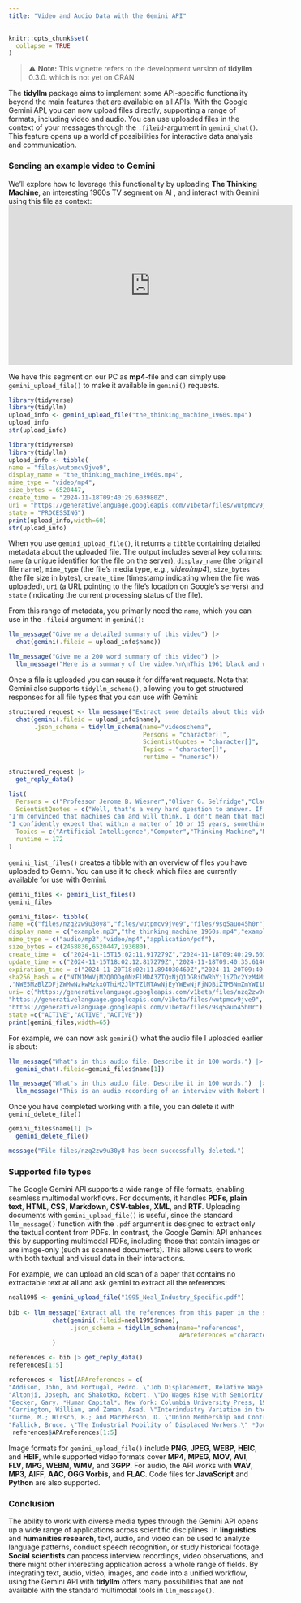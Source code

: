 ```yaml
---
title: "Video and Audio Data with the Gemini API"
---
```


```r
knitr::opts_chunk$set(
  collapse = TRUE
)
```
> ⚠️ **Note:**  This vignette refers to the development version of **tidyllm** 0.3.0. which is not yet on CRAN

The **tidyllm** package aims to implement some API-specific functionality beyond the main features that are available on all APIs. With the Google Gemini API, you can now upload files directly, supporting a range of formats, including video and audio. You can use uploaded files in the context of your messages through the `.fileid`-argument in `gemini_chat()`. This feature opens up a world of possibilities for interactive data analysis and communication.  

### Sending an example video to Gemini
We’ll explore how to leverage this functionality by uploading **The Thinking Machine**, an interesting 1960s TV segment on AI , and interact with Gemini using this file as context:
<div style="text-align: center;">
<iframe width="560" height="315" 
        src="https://www.youtube.com/embed/aygSMgK3BEM" 
        frameborder="0" 
        allow="accelerometer; autoplay; clipboard-write; encrypted-media; gyroscope; picture-in-picture" 
        allowfullscreen>
</iframe>
</div>

We have this segment on our PC as **mp4**-file and can simply use `gemini_upload_file()` to make it available in `gemini()` requests. 

```r
library(tidyverse)
library(tidyllm)
upload_info <- gemini_upload_file("the_thinking_machine_1960s.mp4")
upload_info
str(upload_info)
```
```r
library(tidyverse)
library(tidyllm)
upload_info <- tibble(
name = "files/wutpmcv9jve9",
display_name = "the_thinking_machine_1960s.mp4",
mime_type = "video/mp4",
size_bytes = 6520447,
create_time = "2024-11-18T09:40:29.603980Z",
uri = "https://generativelanguage.googleapis.com/v1beta/files/wutpmcv9jve9",
state = "PROCESSING")
print(upload_info,width=60)
str(upload_info)
```
When you use `gemini_upload_file()`, it returns a `tibble` containing detailed metadata about the uploaded file. The output includes several key columns: `name` (a unique identifier for the file on the server), `display_name` (the original file name), `mime_type` (the file's media type, e.g., *video/mp4*), `size_bytes` (the file size in bytes), `create_time` (timestamp indicating when the file was uploaded), `uri` (a URL pointing to the file's location on Google’s servers)  and `state` (indicating the current processing status of the file). 

From this range of metadata, you primarily need the `name`, which you can use in the `.fileid` argument in `gemini()`:
```r
llm_message("Give me a detailed summary of this video") |>
  chat(gemini(.fileid = upload_info$name)) 
```
```r
llm_message("Give me a 200 word summary of this video") |>
  llm_message("Here is a summary of the video.\n\nThis 1961 black and white Paramount News clip explores the burgeoning field of artificial intelligence. The host interviews Professor Jerome B. Wiesner, director of MIT's Research Laboratory of Electronics. Wiesner discusses the capabilities of computers, noting that while their abilities were previously limited, he suspects they'll be able to \"think\" within a few years.  The segment shows a computer playing checkers against a human opponent.  Other experts, including Oliver Selfridge and Claude Shannon, offer their perspectives on whether machines can truly think and the potential implications for the future, particularly in language translation.  One expert predicts that within 10–15 years, machines will be performing tasks previously considered the realm of human intelligence.  The film ends by showing a computer that translates Russian to English.  Despite this success, one expert notes that computers will not replace translators of poetry and novels.",.role="assistant")
```
Once a file is uploaded you can reuse it for different requests. Note that Gemini also supports `tidyllm_schema()`, allowing you to get structured responses for all file types that you can use with Gemini:
```r
structured_request <- llm_message("Extract some details about this video") |>
  chat(gemini(.fileid = upload_info$name),
       .json_schema = tidyllm_schema(name="videoschema",
                                     Persons = "character[]",
                                     ScientistQuotes = "character[]",
                                     Topics = "character[]",
                                     runtime = "numeric"))

structured_request |>
  get_reply_data()
```
```r
list(
  Persons = c("Professor Jerome B. Wiesner","Oliver G. Selfridge","Claude Shannon"),             
  ScientistQuotes = c("Well, that's a very hard question to answer. If you'd asked me that question just a few years ago I'd have said it was very far fetched. And today I just have to admit I don't really know. I suspect that if you'd come back in four or five years I'll say sure they really do think.",                                                                                                                                              
"I'm convinced that machines can and will think. I don't mean that machines will behave like men. I don't think for a very long time we're going to have a difficult problem distinguishing a man from a robot. And I don't think my daughter will ever marry a computer. But I think the computers will be doing the things that men do when we say they're thinking. I am convinced that machines can and will think in our lifetime.",
"I confidently expect that within a matter of 10 or 15 years, something will emerge from the laboratories which is not too far from the robot of science fiction fame"),
  Topics = c("Artificial Intelligence","Computer","Thinking Machine","Machine Translation","Russian to English Translation","Cold War"),                      
  runtime = 172
)
```
`gemini_list_files()` creates a tibble with an overview of files you have uploaded to Gemni. You can use it to check which files are currently available for use with Gemini.

```r
gemini_files <- gemini_list_files()
gemini_files
```
```r
gemini_files<- tibble(
name =c("files/nzq2zw9u30y8","files/wutpmcv9jve9","files/9sq5auo45h0r"),
display_name = c("example.mp3","the_thinking_machine_1960s.mp4","example_aktivrente.pdf"),        
mime_type = c("audio/mp3","video/mp4","application/pdf"),
size_bytes = c(2458836,6520447,193680),
create_time =  c("2024-11-15T15:02:11.917279Z","2024-11-18T09:40:29.603980Z","2024-11-17T13:06:10.706085Z"),
update_time = c("2024-11-15T18:02:12.817279Z","2024-11-18T09:40:35.614029Z","2024-11-17T13:06:10.706085Z"),
expiration_time = c("2024-11-20T18:02:11.894030469Z","2024-11-20T09:40:29.592398554Z","2024-11-19T13:06:10.689448949Z"),
sha256_hash = c("NTM1MWVjM2Q0ODg0NzFlMDA3ZTQxNjQ1OGRiOWRhYjliZDc2YzM4MzZjYTdjOTNiMWZjYTUyODVjYWQ1NzM3Nw==","YWFjMWE2NWI0Y2IyZmZkNjFkMzFlOTQ1NWU1M2UwNGJiOGE1Y2M3NjY3ZWMwYzZhMTQ0NDZkMmJhZDMwZGM3Zg=="
,"NWE5MzBlZDFjZWMwNzkwMzkxOThiM2JlMTZlMTAwNjEyYWEwNjFjNDBiZTM5NmZmYWI1MTE0ZDExNGM1YzhkNg=="),
uri= c("https://generativelanguage.googleapis.com/v1beta/files/nzq2zw9u30y8",
"https://generativelanguage.googleapis.com/v1beta/files/wutpmcv9jve9",
"https://generativelanguage.googleapis.com/v1beta/files/9sq5auo45h0r"),
state =c("ACTIVE","ACTIVE","ACTIVE"))
print(gemini_files,width=65)
```
For example, we can now ask `gemini()` what the audio file I uploaded  earlier is about:
```r
llm_message("What's in this audio file. Describe it in 100 words.") |>
  gemini_chat(.fileid=gemini_files$name[1])
```
```r
llm_message("What's in this audio file. Describe it in 100 words.")  |>
  llm_message("This is an audio recording of an interview with Robert Bosch.  He discusses his early life, his career path from apprentice to founder of his renowned company, and his philosophy on business.  Bosch recounts his decision to become a precision mechanic, his travels to America and England, and the development of his famous magneto ignition system.  He emphasizes his principles of high-quality work, fair treatment of employees, and the importance of trust and reliability in business dealings.  The interview concludes with well wishes.",.role="assistant")
```
Once you have completed working with a file, you can delete it with `gemini_delete_file()`
```r
gemini_files$name[1] |>
  gemini_delete_file()
```
```r
message("File files/nzq2zw9u30y8 has been successfully deleted.")
```
### Supported file types
The Google Gemini API supports a wide range of file formats, enabling seamless multimodal workflows. For documents, it handles **PDFs**, **plain text**, **HTML**, **CSS**, **Markdown**, **CSV-tables**, **XML**, and **RTF**. Uploading documents with `gemini_upload_file()` is useful, since the standard `llm_message()` function with the `.pdf` argument is designed to extract only the textual content from PDFs. In contrast, the Google Gemini API enhances this by supporting multimodal PDFs, including those that contain images or are image-only (such as scanned documents). This allows users to work with both textual and visual data in their interactions.

For example, we can upload an old scan of a paper that contains no extractable text at all and ask gemini to extract all the references:

```r
neal1995 <- gemini_upload_file("1995_Neal_Industry_Specific.pdf")
            
bib <- llm_message("Extract all the references from this paper in the specified format") |>         
            chat(gemini(.fileid=neal1995$name),
                 .json_schema = tidyllm_schema(name="references",
                                               APAreferences ="character[]")
            )

references <- bib |> get_reply_data()
references[1:5]
```
```r
references <- list(APAreferences = c(
"Addison, John, and Portugal, Pedro. \"Job Displacement, Relative Wage Changes, and Duration of Unemployment.\" *Journal of Labor Economics* 7 (July 1989): 281–302." ,                                                            
"Altonji, Joseph, and Shakotko, Robert. \"Do Wages Rise with Seniority?\" *Review of Economic Studies* 54 (July 1987): 437–59.",                                                                                                   
"Becker, Gary. *Human Capital*. New York: Columbia University Press, 1975." ,                                                  "Carrington, William. \"Wage Losses for Displaced Workers: Is It Really the Firm That Matters?\" *Journal of Human Resources* 28 (Summer 1993): 435–62.",                                                                          
"Carrington, William, and Zaman, Asad. \"Interindustry Variation in the Costs of Job Displacement.\" *Journal of Labor Economics* 12 (April 1994): 243–76.",                                                                       
"Curme, M.; Hirsch, B.; and MacPherson, D. \"Union Membership and Contract Coverage in the United States.\" *Industrial and Labor Relations Review* 44 (October 1990): 5–33.",                                                     
"Fallick, Bruce. \"The Industrial Mobility of Displaced Workers.\" *Journal of Labor Economics* 11 (April 1993): 302–23.",     "Gibbons, Robert, and Katz, Lawrence. \"Layoffs and Lemons.\" *Journal of Labor Economics* 9 (October 1991): 351–80."))
 references$APAreferences[1:5]
```

Image formats for `gemini_upload_file()` include **PNG**, **JPEG**, **WEBP**, **HEIC**, and **HEIF**, while supported video formats cover **MP4**, **MPEG**, **MOV**, **AVI**, **FLV**, **MPG**, **WEBM**, **WMV**, and **3GPP**. For audio, the API works with **WAV**, **MP3**, **AIFF**, **AAC**, **OGG Vorbis**, and **FLAC**.  Code files for **JavaScript** and **Python** are also supported. 

### Conclusion

The ability to work with diverse media types through the Gemini API opens up a wide range of applications across scientific disciplines. In **linguistics** and **humanities research**, text, audio, and video can be used to analyze language patterns, conduct speech recognition, or study historical footage. **Social scientists** can process interview recordings, video observations, and there might other interesting application across a whole range of fields. By integrating text, audio, video, images, and code into a unified workflow, using the Gemini API with **tidyllm** offers many possibilities that are not available with the standard multimodal tools in `llm_message()`.
